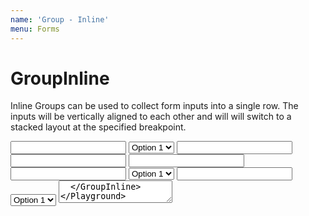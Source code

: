 ```yaml
---
name: 'Group - Inline'
menu: Forms
---
```




# GroupInline

Inline Groups can be used to collect form inputs into a single row.  The inputs will be vertically aligned to each other
and will will switch to a stacked layout at the specified breakpoint.

<Playground>
  <GroupInline heading="Form Group Heading">
    <Input label="Input inside of a Group" />
    <Checkbox label="Checkbox inside of a Group" />
  </GroupInline>
  <GroupInline>
    <Select label="Select inside of a Group">
      <option>Option 1</option>
    </Select>
    <Input label="Input inside of a Group" />
  </GroupInline>
  <GroupInline heading="Form Group Heading">
    <Radio label="Radio inside of a Group" />
    <Radio label="Radio inside of a Group" />
    <Radio label="Radio inside of a Group" />
  </GroupInline>
  <GroupInline>
    <Input label="Input inside of a Group" />
    <Input label="Input inside of a Group" />
    <Input label="Input inside of a Group" />
  </GroupInline>
  <GroupInline heading="Form Group Heading">
    <Select label="Select inside of a Group">
      <option>Option 1</option>
    </Select>
    <Input label="Input inside of a Group" />
    <Select label="Select inside of a Group">
      <option>Option 1</option>
    </Select>
    <Textarea label="Textarea inside of a Group" />
  </GroupInline>
</Playground>

## Responsiveness

<FullscreenDemo variant="dark" of={GroupInline} title="GroupInline">
  <Section variant="background">
    <p>
      These Groups will change to a stacked layout at the medium breakpoint.
    </p>
    <GroupInline heading="Form Group Heading">
      <Input label="Input inside of a Group" />
      <Checkbox label="Checkbox inside of a Group" />
    </GroupInline>
    <GroupInline>
      <Select label="Select inside of a Group">
        <option>Option 1</option>
      </Select>
      <Input label="Input inside of a Group" />
    </GroupInline>
    <GroupInline heading="Form Group Heading">
      <Radio label="Radio inside of a Group" />
      <Radio label="Radio inside of a Group" />
      <Radio label="Radio inside of a Group" />
    </GroupInline>
    <GroupInline>
      <Input label="Input inside of a Group" />
      <Input label="Input inside of a Group" />
      <Input label="Input inside of a Group" />
    </GroupInline>
    <GroupInline heading="Form Group Heading">
      <Select label="Select inside of a Group">
        <option>Option 1</option>
      </Select>
      <Input label="Input inside of a Group" />
      <Select label="Select inside of a Group">
        <option>Option 1</option>
      </Select>
      <Textarea label="Textarea inside of a Group" />
    </GroupInline>
  </Section>
</FullscreenDemo>

## Props

<PropsTable of={GroupInline} />
